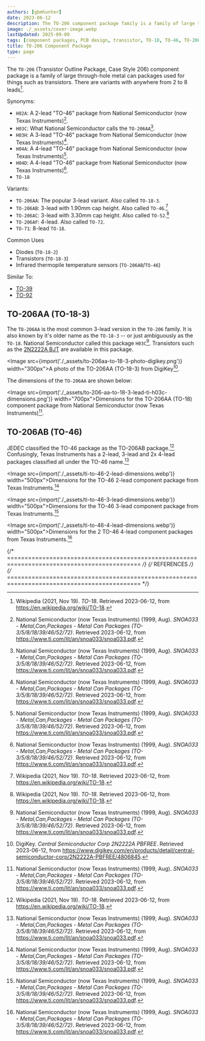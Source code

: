```yaml
---
authors: [gbmhunter]
date: 2023-06-12
description: The TO-206 component package family is a family of large through-hole metal can packages used for things such as transistors, diodes and temperature sensors. There are variants with 2 to 8 leads. They are also known under the older names TO-18, TO-46 and TO-72.
image: ./_assets/cover-image.webp
lastUpdated: 2025-09-09
tags: [component packages, PCB design, transistor, TO-18, TO-46, TO-206, TO-206AA, TO-206AB]
title: TO-206 Component Package
type: page
---
```


The `TO-206` (Transistor Outline Package, Case Style 206) component package is a family of large through-hole metal can packages used for things such as transistors. There are variants with anywhere from 2 to 8 leads[^wikipedia-to-18].

Synonyms:

* `H02A`: A 2-lead "TO-46" package from National Semiconductor (now Texas Instruments)[^ti-metal-can-packages].
* `H03C`: What National Semiconductor calls the `TO-206AA`[^ti-metal-can-packages].
* `H03H`: A 3-lead "TO-46" package from National Semiconductor (now Texas Instruments)[^ti-metal-can-packages].
* `H04A`: A 4-lead "TO-46" package from National Semiconductor (now Texas Instruments)[^ti-metal-can-packages].
* `H04D`: A 4-lead "TO-46" package from National Semiconductor (now Texas Instruments)[^ti-metal-can-packages].
* `TO-18`

Variants:

* `TO-206AA`: The popular 3-lead variant. Also called `TO-18-3`.
* `TO-206AB`: 3-lead with 1.90mm cap height. Also called `TO-46`.[^wikipedia-to-18] 
* `TO-206AC`: 3-lead with 3.30mm cap height. Also called `TO-52`.[^wikipedia-to-18]
* `TO-206AF`: 4-lead. Also called `TO-72`.
* `TO-71`: 8-lead `TO-18`.

Common Uses

* Diodes (`TO-18-2`)
* Transistors (`TO-18-3`)
* Infrared thermopile temperature sensors (`TO-206AB`/`TO-46`)

Similar To:

* [TO-39](/pcb-design/component-packages/to-39-component-package/)
* [TO-92](/pcb-design/component-packages/to-92-component-package/)

## TO-206AA (TO-18-3)

The `TO-206AA` is the most common 3-lead version in the `TO-206` family. It is also known by it's older name as the `TO-18-3` -- or just ambiguously as the `TO-18`. National Semiconductor called this package `H03C`[^ti-metal-can-packages]. Transistors such as the [2N2222A BJT](https://www.digikey.com/en/products/detail/central-semiconductor-corp/2N2222A-PBFREE/4806845) are available in this package.

<Image src={import('./_assets/to-206aa-to-18-3-photo-digikey.png')} width="300px">A photo of the TO-206AA (TO-18-3) from DigiKey[^digikey-2n2222a].</Image>

The dimensions of the `TO-206AA` are shown below:

<Image src={import('./_assets/to-206-aa-to-18-3-lead-ti-h03c-dimensions.png')} width="700px">Dimensions for the TO-206AA (TO-18) component package from National Semiconductor (now Texas Instruments)[^ti-metal-can-packages].</Image>

## TO-206AB (TO-46)

JEDEC classified the TO-46 package as the TO-206AB package.[^wikipedia-to-18] Confusingly, Texas Instruments has a 2-lead, 3-lead and 2x 4-lead packages classified all under the TO-46 name.[^ti-metal-can-packages]

<Image src={import('./_assets/ti-to-46-2-lead-dimensions.webp')} width="500px">Dimensions for the TO-46 2-lead component package from Texas Instruments.[^ti-metal-can-packages]</Image>

<Image src={import('./_assets/ti-to-46-3-lead-dimensions.webp')} width="500px">Dimensions for the TO-46 3-lead component package from Texas Instruments.[^ti-metal-can-packages]</Image>

<Image src={import('./_assets/ti-to-46-4-lead-dimensions.webp')} width="500px">Dimensions for the 2 TO-46 4-lead component packages from Texas Instruments.[^ti-metal-can-packages]</Image>

{/* ============================================================================================ */}
{/* REFERENCES */}
{/* ============================================================================================ */}

[^wikipedia-to-18]: Wikipedia (2021, Nov 19). _TO-18_. Retrieved 2023-06-12, from https://en.wikipedia.org/wiki/TO-18.
[^ti-metal-can-packages]: National Semiconductor (now Texas Instruments) (1999, Aug). _SNOA033 - Metal,Can,Packages - Metal Can Packages (TO-3/5/8/18/39/46/52/72)_. Retrieved 2023-06-12, from https://www.ti.com/lit/an/snoa033/snoa033.pdf.
[^digikey-2n2222a]: DigiKey. _Central Semiconductor Corp 2N2222A PBFREE_. Retrieved 2023-06-12, from https://www.digikey.com/en/products/detail/central-semiconductor-corp/2N2222A-PBFREE/4806845.
